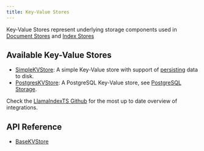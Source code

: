```yaml
---
title: Key-Value Stores
---
```


Key-Value Stores represent underlying storage components used in [Document Stores](/docs/llamaindex/modules/data/stores/doc_stores) and [Index Stores](/docs/llamaindex/modules/data/stores/index_stores)

## Available Key-Value Stores

- [SimpleKVStore](/docs/api/classes/SimpleKVStore): A simple Key-Value store with support of [persisting](/docs/llamaindex/modules/data/stores#local-storage) data to disk.
- [PostgresKVStore](/docs/api/classes/PostgresKVStore): A PostgreSQL Key-Value store, see [PostgreSQL Storage](/docs/llamaindex/modules/data/stores#postgresql-storage).

Check the [LlamaIndexTS Github](https://github.com/run-llama/LlamaIndexTS) for the most up to date overview of integrations.

## API Reference

- [BaseKVStore](/docs/api/classes/BaseKVStore)
